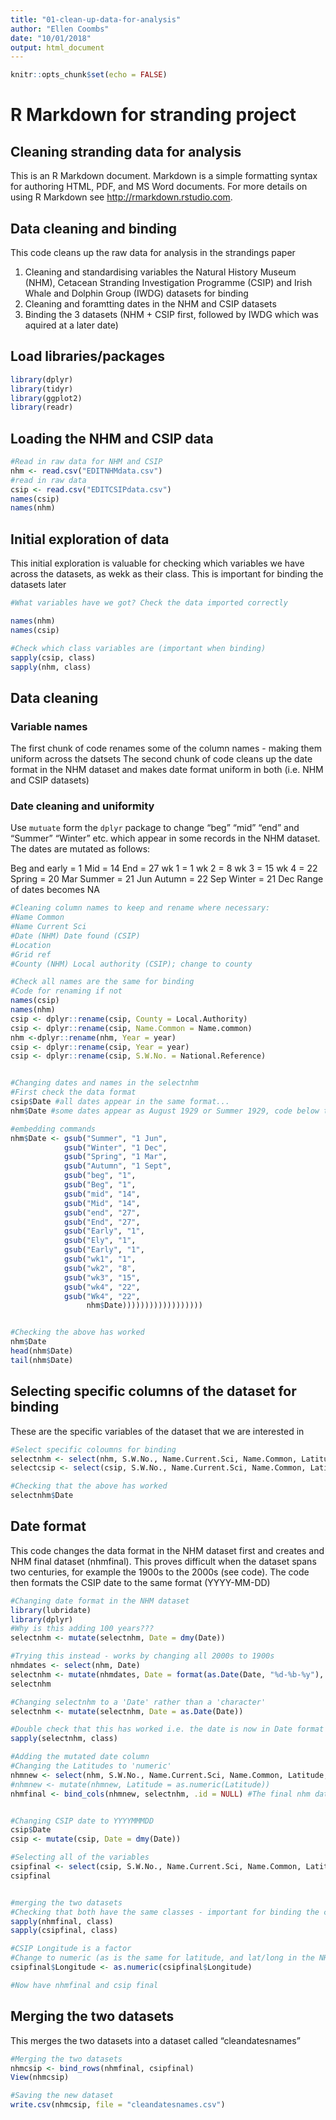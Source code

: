 ```yaml
---
title: "01-clean-up-data-for-analysis"
author: "Ellen Coombs"
date: "10/01/2018"
output: html_document
---
```


```r
knitr::opts_chunk$set(echo = FALSE)
```


# R Markdown for stranding project 
## Cleaning stranding data for analysis 

This is an R Markdown document. Markdown is a simple formatting syntax for authoring HTML, PDF, and MS Word documents. For more details on using R Markdown see <http://rmarkdown.rstudio.com>.

## Data cleaning and binding 
This code cleans up the raw data for analysis in the strandings paper 

1. Cleaning and standardising variables the Natural History Museum (NHM), Cetacean Stranding Investigation Programme (CSIP) and Irish Whale and Dolphin Group (IWDG) datasets for binding 
2. Cleaning and foramtting dates in the NHM and CSIP datasets
3. Binding the 3 datasets (NHM + CSIP first, followed by IWDG which was aquired at a later date)


## Load libraries/packages
```r

library(dplyr)
library(tidyr)
library(ggplot2)
library(readr)

```


## Loading the NHM and CSIP data 
```r
#Read in raw data for NHM and CSIP
nhm <- read.csv("EDITNHMdata.csv")
#read in raw data 
csip <- read.csv("EDITCSIPdata.csv")
names(csip)
names(nhm)
```

## Initial exploration of data
This initial exploration is valuable for checking which variables we have across the datasets, as wekk as their class. This is important for binding the datasets later 
```r

#What variables have we got? Check the data imported correctly 

names(nhm)
names(csip)

#Check which class variables are (important when binding)
sapply(csip, class)
sapply(nhm, class)

```

## Data cleaning 
### Variable names 
The first chunk of code renames some of the column names - making them uniform across the datsets
The second chunk of code cleans up the date format in the NHM dataset and makes date format uniform in both (i.e. NHM and CSIP datasets)

### Date cleaning and uniformity 
Use `mutuate` form the `dplyr` package to change "beg" "mid" "end" and "Summer" "Winter" etc. which appear in some records in the NHM dataset. The dates are mutated as follows: 

Beg and early = 1
Mid = 14
End = 27
wk 1 = 1
wk 2 = 8
wk 3 = 15
wk 4 = 22
Spring = 20 Mar
Summer = 21 Jun
Autumn = 22 Sep
Winter = 21 Dec
Range of dates becomes NA


```r
#Cleaning column names to keep and rename where necessary:
#Name Common
#Name Current Sci
#Date (NHM) Date found (CSIP)
#Location
#Grid ref
#County (NHM) Local authority (CSIP); change to county

#Check all names are the same for binding
#Code for renaming if not 
names(csip)
names(nhm)
csip <- dplyr::rename(csip, County = Local.Authority)
csip <- dplyr::rename(csip, Name.Common = Name.common) 
nhm <-dplyr::rename(nhm, Year = year)
csip <- dplyr::rename(csip, Year = year)
csip <- dplyr::rename(csip, S.W.No. = National.Reference)


#Changing dates and names in the selectnhm
#First check the data format 
csip$Date #all dates appear in the same format...
nhm$Date #some dates appear as August 1929 or Summer 1929, code below to clean

#embedding commands
nhm$Date <- gsub("Summer", "1 Jun",
            gsub("Winter", "1 Dec",
            gsub("Spring", "1 Mar",
            gsub("Autumn", "1 Sept",
            gsub("beg", "1",
            gsub("Beg", "1",
            gsub("mid", "14",
            gsub("Mid", "14",
            gsub("end", "27",
            gsub("End", "27",
            gsub("Early", "1",
            gsub("Ely", "1",
            gsub("Early", "1",
            gsub("wk1", "1",
            gsub("wk2", "8",
            gsub("wk3", "15",
            gsub("wk4", "22",
            gsub("Wk4", "22",
                 nhm$Date))))))))))))))))))


#Checking the above has worked
nhm$Date
head(nhm$Date)
tail(nhm$Date)
```


## Selecting specific columns of the dataset for binding 
These are the specific variables of the dataset that we are interested in 

```r
#Select specific coloumns for binding 
selectnhm <- select(nhm, S.W.No., Name.Current.Sci, Name.Common, Latitude, Longitude, County, Date, Year)
selectcsip <- select(csip, S.W.No., Name.Current.Sci, Name.Common, Latitude, Longitude, County, Date, Year)

#Checking that the above has worked 
selectnhm$Date
```


## Date format
This code changes the data format in the NHM dataset first and creates and NHM final dataset (nhmfinal). This proves difficult when the dataset spans two centuries, for example the 1900s to the 2000s (see code). The code then formats the CSIP date to the same format (YYYY-MM-DD)
```r

#Changing date format in the NHM dataset
library(lubridate)
library(dplyr)
#Why is this adding 100 years???
selectnhm <- mutate(selectnhm, Date = dmy(Date))

#Trying this instead - works by changing all 2000s to 1900s
nhmdates <- select(nhm, Date)
selectnhm <- mutate(nhmdates, Date = format(as.Date(Date, "%d-%b-%y"), "19%y-%m-%d"))
selectnhm

#Changing selectnhm to a 'Date' rather than a 'character'
selectnhm <- mutate(selectnhm, Date = as.Date(Date)) 

#Double check that this has worked i.e. the date is now in Date format rather than a chracter 
sapply(selectnhm, class)

#Adding the mutated date column 
#Changing the Latitudes to 'numeric' 
nhmnew <- select(nhm, S.W.No., Name.Current.Sci, Name.Common, Latitude, Longitude, County, Year)
#nhmnew <- mutate(nhmnew, Latitude = as.numeric(Latitude))
nhmfinal <- bind_cols(nhmnew, selectnhm, .id = NULL) #The final nhm dataset 


#Changing CSIP date to YYYYMMMDD
csip$Date
csip <- mutate(csip, Date = dmy(Date))

#Selecting all of the variables 
csipfinal <- select(csip, S.W.No., Name.Current.Sci, Name.Common, Latitude, Longitude, County, Date, Year)
csipfinal


#merging the two datasets
#Checking that both have the same classes - important for binding the columns 
sapply(nhmfinal, class)
sapply(csipfinal, class)

#CSIP Longitude is a factor 
#Change to numeric (as is the same for latitude, and lat/long in the NHM data)
csipfinal$Longitude <- as.numeric(csipfinal$Longitude)

#Now have nhmfinal and csip final 
```

## Merging the two datasets 
This merges the two datasets into a dataset called "cleandatesnames"
```r
#Merging the two datasets 
nhmcsip <- bind_rows(nhmfinal, csipfinal)
View(nhmcsip)

#Saving the new dataset 
write.csv(nhmcsip, file = "cleandatesnames.csv") 

```


